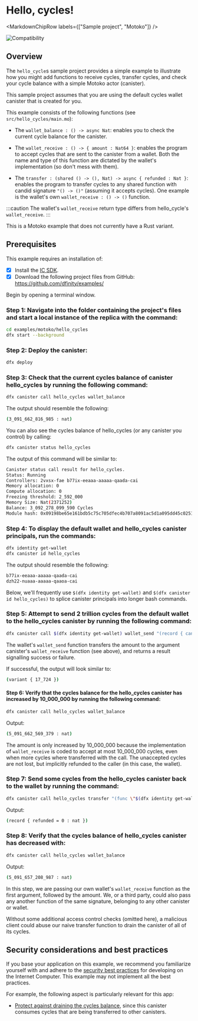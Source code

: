 
# Hello, cycles!

<MarkdownChipRow labels={["Sample project", "Motoko"]} />

![Compatibility](https://img.shields.io/badge/compatibility-0.6.25-blue)

## Overview

The `hello_cycle`s sample project provides a simple example to illustrate how you might add functions to receive cycles, transfer cycles, and check your cycle balance with a simple Motoko actor (canister).

This sample project assumes that you are using the default cycles wallet canister that is created for you.

This example consists of the following functions (see `src/hello_cycles/main.mo`):

- The `wallet_balance : () -> async Nat`: enables you to check the current cycle balance for the canister.

- The `wallet_receive : () -> { amount : Nat64 }`: enables the program to accept cycles that are sent to the canister from a wallet. Both the name and type of this function are dictated by the wallet's implementation (so don't mess with them).

- The `transfer : (shared () -> (), Nat) -> async { refunded : Nat }`: enables the program to transfer cycles to any shared function with candid signature `"() -> ()"` (assuming it accepts cycles). One example is the wallet's own `wallet_receive : () -> ()` function.

:::caution
The wallet's `wallet_receive` return type differs from hello_cycle's `wallet_receive`.
:::

This is a Motoko example that does not currently have a Rust variant. 

## Prerequisites
This example requires an installation of:

- [x] Install the [IC SDK](https://internetcomputer.org/docs/current/developer-docs/setup/install/index.mdx).
- [x] Download the following project files from GitHub: https://github.com/dfinity/examples/

Begin by opening a terminal window.

### Step 1: Navigate into the folder containing the project's files and start a local instance of the replica with the command:

```bash
cd examples/motoko/hello_cycles
dfx start --background
```

### Step 2: Deploy the canister:

```bash
dfx deploy
```

### Step 3: Check that the current cycles balance of canister hello_cycles by running the following command:

```bash
dfx canister call hello_cycles wallet_balance
```

The output should resemble the following:

```bash
(3_091_662_816_985 : nat)
```

You can also see the cycles balance of hello_cycles (or any canister you control) by calling:

```bash
dfx canister status hello_cycles
```

The output of this command will be similar to:

```bash
Canister status call result for hello_cycles.
Status: Running
Controllers: 2vxsx-fae b77ix-eeaaa-aaaaa-qaada-cai
Memory allocation: 0
Compute allocation: 0
Freezing threshold: 2_592_000
Memory Size: Nat(2371252)
Balance: 3_092_278_099_590 Cycles
Module hash: 0x09198be65e161bdb5c75c705dfec4b707a8091ac5d1a095dd45c025142a1fc43
```

### Step 4: To display the default wallet and hello_cycles canister principals, run the commands:

```bash
dfx identity get-wallet
dfx canister id hello_cycles
```

The output should resemble the following:

```bash
b77ix-eeaaa-aaaaa-qaada-cai
dzh22-nuaaa-aaaaa-qaaoa-cai
```

Below, we'll frequently use `$(dfx identity get-wallet)` and `$(dfx canister id hello_cycles)` to splice canister principals into longer bash commands.

### Step 5: Attempt to send 2 trillion cycles from the default wallet to the hello_cycles canister by running the following command:

```bash
dfx canister call $(dfx identity get-wallet) wallet_send "(record { canister = principal \"$(dfx canister id hello_cycles)\"; amount = (2000000000000:nat64); } )"
```

The wallet's `wallet_send` function transfers the amount to the argument canister's `wallet_receive` function (see above), and returns a result signalling success or failure.

If successful, the output will look similar to:

```bash
(variant { 17_724 })
```

#### Step 6: Verify that the cycles balance for the hello_cycles canister has increased by 10_000_000 by running the following command:

```bash
dfx canister call hello_cycles wallet_balance
```

Output:

```bash
(5_091_662_569_379 : nat)
```

The amount is only increased by 10_000_000 because the implementation of `wallet_receive` is coded to accept at most 10_000_000 cycles, even when more cycles where transferred with the call. The unaccepted cycles are not lost, but implicitly refunded to the caller (in this case, the wallet).

### Step 7: Send some cycles from the hello_cycles canister back to the wallet by running the command:

```bash
dfx canister call hello_cycles transfer "(func \"$(dfx identity get-wallet)\".\"wallet_receive\", 5000000)"
```

Output: 

```bash
(record { refunded = 0 : nat })
```

### Step 8: Verify that the cycles balance of hello_cycles canister has decreased with:

```bash
dfx canister call hello_cycles wallet_balance
```

Output:

```bash
(5_091_657_208_987 : nat)
```

In this step, we are passing our own wallet's `wallet_receive` function as the first argument, followed by the amount. We, or a third party, could also pass any another function of the same signature, belonging to any other canister or wallet.

Without some additional access control checks (omitted here), a malicious client could abuse our naive transfer function to drain the canister of all of its cycles.


## Security considerations and best practices

If you base your application on this example, we recommend you familiarize yourself with and adhere to the [security best practices](https://internetcomputer.org/docs/current/references/security/) for developing on the Internet Computer. This example may not implement all the best practices.

For example, the following aspect is particularly relevant for this app:
* [Protect against draining the cycles balance](https://internetcomputer.org/docs/current/references/security/rust-canister-development-security-best-practices#protect-against-draining-the-cycles-balance), since this canister consumes cycles that are being transferred to other canisters. 

